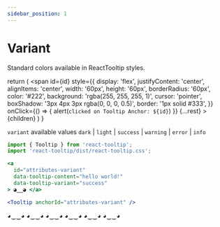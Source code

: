 ```yaml
---
sidebar_position: 1
---
```


# Variant

Standard colors available in ReactTooltip styles.


  return (
    <span
      id={id}
      style={{
        display: 'flex',
        justifyContent: 'center',
        alignItems: 'center',
        width: '60px',
        height: '60px',
        borderRadius: '60px',
        color: '#222',
        background: 'rgba(255, 255, 255, 1)',
        cursor: 'pointer',
        boxShadow: '3px 4px 3px rgba(0, 0, 0, 0.5)',
        border: '1px solid #333',
      }}
      onClick={() => {
        alert(`clicked on Tooltip Anchor: ${id}`)
      }}
      {...rest}
    >
      {children}
    </span>
  )
}

`variant` available values `dark` | `light` | `success` | `warning` | `error` | `info`

```jsx
import { Tooltip } from 'react-tooltip';
import 'react-tooltip/dist/react-tooltip.css';

<a
  id="attributes-variant"
  data-tooltip-content="hello world!"
  data-tooltip-variant="success"
> ◕‿‿◕ </a>

<Tooltip anchorId="attributes-variant" />
```

<div style={{ display: 'flex', columnGap: '16px', justifyContent: 'center' }}>
  <TooltipAnchor
    id="attributes-variant-success"
    data-tooltip-content="success tooltip color"
    data-tooltip-variant="success"
  >
    ◕‿‿◕
  </TooltipAnchor>
  <Tooltip anchorId="attributes-variant-success" />
  <TooltipAnchor
    id="attributes-variant-error"
    data-tooltip-content="error tooltip color"
    data-tooltip-variant="error"
  >
    ◕‿‿◕
  </TooltipAnchor>
  <Tooltip anchorId="attributes-variant-error" />
  <TooltipAnchor
    id="attributes-variant-warning"
    data-tooltip-content="warning tooltip color"
    data-tooltip-variant="warning"
  >
    ◕‿‿◕
  </TooltipAnchor>
  <Tooltip anchorId="attributes-variant-warning" />
  <Tooltip anchorId="attributes-variant-info" />
  <TooltipAnchor
    id="attributes-variant-info"
    data-tooltip-content="info tooltip color"
    data-tooltip-variant="info"
  >
    ◕‿‿◕
  </TooltipAnchor>
  <Tooltip anchorId="attributes-variant-dark" />
  <TooltipAnchor
    id="attributes-variant-dark"
    data-tooltip-content="dark tooltip color"
    data-tooltip-variant="dark"
  >
    ◕‿‿◕
  </TooltipAnchor>
  <Tooltip anchorId="attributes-variant-light" />
  <TooltipAnchor
    id="attributes-variant-light"
    data-tooltip-content="light tooltip color"
    data-tooltip-variant="light"
  >
    ◕‿‿◕
  </TooltipAnchor>
</div>
